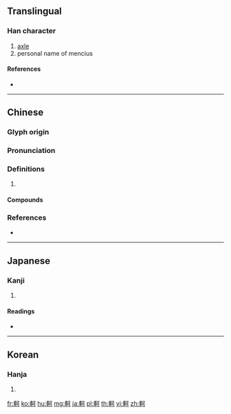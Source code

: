{{character info/new}}
{{also|轲}}
==Translingual==

===Han character===
{{Han char|rn=159|rad=車|as=05|sn=12|four=51020|canj=JJMNR}}

# [[axle]]
# personal name of mencius

====References====
* {{Han ref|kx=1242.180|dkj=38274|dj=1718.090|hdz=53520.020|uh=8EFB|ud=36603|bh=B661|bd=46689}}

----

==Chinese==
{{zh-forms|s=轲}}

===Glyph origin===
{{Han etym}}

===Pronunciation===
{{zh-pron
|m=kē
|c=o1,ngo1,ho2
|mc=y
|oc=y
|cat=
}}

===Definitions===
{{zh-hanzi}}

# {{rfdef|zh}}

====Compounds====
{{zh-der|埳軻|孟軻|荊軻|軻峨|轗軻}}

===References===
* {{R:yue:Hanzi}}

----

==Japanese==

===Kanji===
{{ja-kanji|grade=|rs=車05}}

# {{defn|lang=ja|sort=車05}}

====Readings====
* {{ja-readings|goon=[[か]] (ka)|kanon=[[か]] (ka)}}

----

==Korean==

===Hanja===
{{ko-hanja|hangeul=가|eumhun=|rv=ga|mr=ka|y=ka}}

# {{defn|lang=ko|sort=車05}}

[[fr:軻]]
[[ko:軻]]
[[hu:軻]]
[[mg:軻]]
[[ja:軻]]
[[pl:軻]]
[[th:軻]]
[[vi:軻]]
[[zh:軻]]